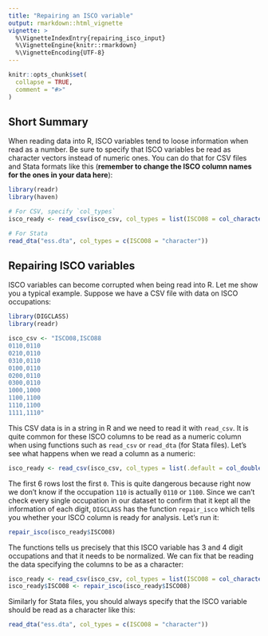 ```yaml
---
title: "Repairing an ISCO variable"
output: rmarkdown::html_vignette
vignette: >
  %\VignetteIndexEntry{repairing_isco_input}
  %\VignetteEngine{knitr::rmarkdown}
  %\VignetteEncoding{UTF-8}
---
```


```r
knitr::opts_chunk$set(
  collapse = TRUE,
  comment = "#>"
)
```


## Short Summary

When reading data into R, ISCO variables tend to loose information when read as a number. Be sure to specify that ISCO variables be read as character vectors instead of numeric ones. You can do that for CSV files and Stata formats like this (**remember to change the ISCO column names for the ones in your data here**):

```r
library(readr)
library(haven)

# For CSV, specify `col_types`
isco_ready <- read_csv(isco_csv, col_types = list(ISCO08 = col_character(), ISCO88 = col_character()))

# For Stata
read_dta("ess.dta", col_types = c(ISCO08 = "character"))
```

## Repairing ISCO variables

ISCO variables can become corrupted when being read into R. Let me show you a typical example. Suppose we have a CSV file with data on ISCO occupations:


```r
library(DIGCLASS)
library(readr)

isco_csv <- "ISCO08,ISCO88
0110,0110
0210,0110
0310,0110
0100,0110
0200,0110
0300,0110
1000,1000
1100,1100
1110,1100
1111,1110"
```

This CSV data is in a string in R and we need to read it with `read_csv`. It is quite common for these ISCO columns to be read as a numeric column when using functions such as `read_csv` or `read_dta` (for Stata files). Let's see what happens when we read a column as a numeric:

```r
isco_ready <- read_csv(isco_csv, col_types = list(.default = col_double()))
```

The first 6 rows lost the first `0`. This is quite dangerous because right now we don't know if the occupation `110` is actually `0110` or `1100`. Since we can't check every single occupation in our dataset to confirm that it kept all the information of each digit, `DIGCLASS` has the function `repair_isco` which tells you whether your ISCO column is ready for analysis. Let's run it:

```r
repair_isco(isco_ready$ISCO08)
```

The functions tells us precisely that this ISCO variable has 3 and 4 digit occupations and that it needs to be normalized. We can fix that be reading the data specifying the columns to be as a character:

```r
isco_ready <- read_csv(isco_csv, col_types = list(ISCO08 = col_character(), ISCO88 = col_character()))
isco_ready$ISCO08 <- repair_isco(isco_ready$ISCO08)
```

Similarly for Stata files, you should always specify that the ISCO variable should be read as a character like this:

```r
read_dta("ess.dta", col_types = c(ISCO08 = "character"))
```

